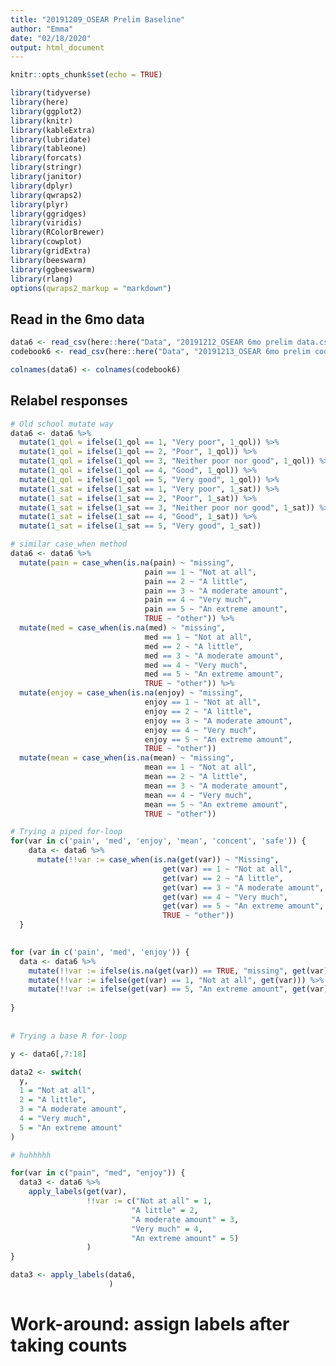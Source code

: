 ```yaml
---
title: "20191209_OSEAR Prelim Baseline"
author: "Emma"
date: "02/18/2020"
output: html_document
---
```


```r
knitr::opts_chunk$set(echo = TRUE)
```

```r
library(tidyverse)
library(here)
library(ggplot2)
library(knitr)
library(kableExtra)
library(lubridate)
library(tableone)
library(forcats)
library(stringr)
library(janitor)
library(dplyr)
library(qwraps2)
library(plyr)
library(ggridges)
library(viridis)
library(RColorBrewer)
library(cowplot)
library(gridExtra)
library(beeswarm)
library(ggbeeswarm)
library(rlang)
options(qwraps2_markup = "markdown")
```

## Read in the 6mo data
```r

data6 <- read_csv(here::here("Data", "20191212_OSEAR 6mo prelim data.csv"))
codebook6 <- read_csv(here::here("Data", "20191213_OSEAR 6mo prelim codebook.csv"))

colnames(data6) <- colnames(codebook6)

```

## Relabel responses 
```r

# Old school mutate way 
data6 <- data6 %>% 
  mutate(1_qol = ifelse(1_qol == 1, "Very poor", 1_qol)) %>% 
  mutate(1_qol = ifelse(1_qol == 2, "Poor", 1_qol)) %>% 
  mutate(1_qol = ifelse(1_qol == 3, "Neither poor nor good", 1_qol)) %>% 
  mutate(1_qol = ifelse(1_qol == 4, "Good", 1_qol)) %>% 
  mutate(1_qol = ifelse(1_qol == 5, "Very good", 1_qol)) %>% 
  mutate(1_sat = ifelse(1_sat == 1, "Very poor", 1_sat)) %>% 
  mutate(1_sat = ifelse(1_sat == 2, "Poor", 1_sat)) %>% 
  mutate(1_sat = ifelse(1_sat == 3, "Neither poor nor good", 1_sat)) %>% 
  mutate(1_sat = ifelse(1_sat == 4, "Good", 1_sat)) %>% 
  mutate(1_sat = ifelse(1_sat == 5, "Very good", 1_sat)) 

# similar case_when method
data6 <- data6 %>% 
  mutate(pain = case_when(is.na(pain) ~ "missing", 
                              pain == 1 ~ "Not at all", 
                              pain == 2 ~ "A little", 
                              pain == 3 ~ "A moderate amount", 
                              pain == 4 ~ "Very much", 
                              pain == 5 ~ "An extreme amount", 
                              TRUE ~ "other")) %>% 
  mutate(med = case_when(is.na(med) ~ "missing", 
                              med == 1 ~ "Not at all", 
                              med == 2 ~ "A little", 
                              med == 3 ~ "A moderate amount", 
                              med == 4 ~ "Very much", 
                              med == 5 ~ "An extreme amount", 
                              TRUE ~ "other")) %>% 
  mutate(enjoy = case_when(is.na(enjoy) ~ "missing", 
                              enjoy == 1 ~ "Not at all", 
                              enjoy == 2 ~ "A little", 
                              enjoy == 3 ~ "A moderate amount", 
                              enjoy == 4 ~ "Very much", 
                              enjoy == 5 ~ "An extreme amount", 
                              TRUE ~ "other"))
  mutate(mean = case_when(is.na(mean) ~ "missing", 
                              mean == 1 ~ "Not at all", 
                              mean == 2 ~ "A little", 
                              mean == 3 ~ "A moderate amount", 
                              mean == 4 ~ "Very much", 
                              mean == 5 ~ "An extreme amount", 
                              TRUE ~ "other"))

# Trying a piped for-loop 
for(var in c('pain', 'med', 'enjoy', 'mean', 'concent', 'safe')) {
    data <- data6 %>% 
      mutate(!!var := case_when(is.na(get(var)) ~ "Missing", 
                                  get(var) == 1 ~ "Not at all", 
                                  get(var) == 2 ~ "A little", 
                                  get(var) == 3 ~ "A moderate amount", 
                                  get(var) == 4 ~ "Very much", 
                                  get(var) == 5 ~ "An extreme amount", 
                                  TRUE ~ "other"))
  }
  

for (var in c('pain', 'med', 'enjoy')) {
  data <- data6 %>% 
    mutate(!!var := ifelse(is.na(get(var)) == TRUE, "missing", get(var))) %>%
    mutate(!!var := ifelse(get(var) == 1, "Not at all", get(var))) %>% 
    mutate(!!var := ifelse(get(var) == 5, "An extreme amount", get(var)))
  
}
  
  
# Trying a base R for-loop 

y <- data6[,7:18]

data2 <- switch(
  y, 
  1 = "Not at all", 
  2 = "A little", 
  3 = "A moderate amount", 
  4 = "Very much", 
  5 = "An extreme amount"
)

# huhhhhh 

for(var in c("pain", "med", "enjoy")) {
  data3 <- data6 %>% 
    apply_labels(get(var), 
                 !!var := c("Not at all" = 1, 
                           "A little" = 2, 
                           "A moderate amount" = 3, 
                           "Very much" = 4, 
                           "An extreme amount" = 5)
                 )
}

data3 <- apply_labels(data6, 
                      )


```

# Work-around: assign labels after taking counts
```r



```








